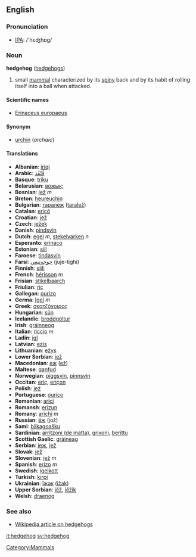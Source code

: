 ==English==
=== Pronunciation ===
*[[w:IPA|IPA]]: /'hɛʤhɒg/

=== Noun ===
'''hedgehog''' ([[hedgehogs]])

# small [[mammal]] characterized by its [[spiny]] back and by its habit of rolling itself into a ball when attacked.

====Scientific names====
*[[Erinaceus europaeus]]

====Synonym====
*[[urchin]] (''archaic'')

==== Translations ====
*'''Albanian''': [[iriqi]]
*'''Arabic''': [[قنفذ|قُنْفُذ]]
*'''Basque''': [[triku]]
*'''Belarusian''': [[вожык;]]
*'''Bosnian''': [[jež]] ''m''
*'''Breton''': [[heureuchin]]
*'''Bulgarian''': [[таралеж]] ([[taralež]])
*'''Catalan''': [[eriçó]]
*'''Croatian''': [[jež]]
*'''Czech''': [[ježek]]
*'''Danish''': [[pindsvin]]
*'''Dutch''': [[egel]] ''m'', [[stekelvarken]] ''n''
*'''Esperanto''': [[erinaco]]
*'''Estonian''': [[siil]]
*'''Faroese''': [[tindasvín]]
*'''Farsi''': [[جوجه‌تیغی]] (juje-tighi)
*'''Finnish''': [[siili]]
*'''French''': [[hérisson]] ''m''
*'''Frisian''': [[stikelbaarch]]
*'''Friulian''': [[riç]]
*'''Gallegan''': [[ourizo]]
*'''Germa''': [[Igel]] ''m''
*'''Greek''': [[σκατζόχοιρος]]
*'''Hungarian''': [[sün]]
*'''Icelandic''': [[broddgöltur]]
*'''Irish''': [[gráinneog]]
*'''Italian''': [[riccio]] ''m''
*'''Ladin''': [[igl]]
*'''Latvian''': [[ezis]]
*'''Lithuanian''': [[ežys]]
*'''Lower Sorbian''': [[jež]]
*'''Macedonian''': [[еж]] ([[ež]])
*'''Maltese''': [[qanfud]]
*'''Norwegian''': [[piggsvin]], [[pinnsvin]]
*'''Occitan''': [[eriç]], [[eriçon]]
*'''Polish''': [[jeż]] '' ''
*'''Portuguese''': [[ouriço]]
*'''Romanian''': [[arici]]
*'''Romansh''': [[erizun]]
*'''Romany''': [[arichi]] ''m''
*'''Russian''': [[ёж]] (jož)
*'''Sami''': [[biikagoašku]]
*'''Sardinian''': [[arritzoni (de matta)]], [[grixoni]], [[berittu]]
*'''Scottish Gaelic''': [[gràineag]]
*'''Serbian''': [[jеж]], [[jež]]
*'''Slovak''': [[jež]]
*'''Slovenian''': [[jež]] ''m''
*'''Spanish''': [[erizo]] ''m''
*'''Swedish''': [[igelkott]]
*'''Turkish''': [[kirpi]]
*'''Ukrainian''': [[їжак]] ([[ižak]])
*'''Upper Sorbian''': [[jěž]], [[jěžik]]
*'''Welsh''': [[draenog]]

===See also===
*[[w:hedgehog|Wikipedia article on hedgehogs]]

[[Category:Mammals]]

[[it:hedgehog]]
[[sv:hedgehog]]